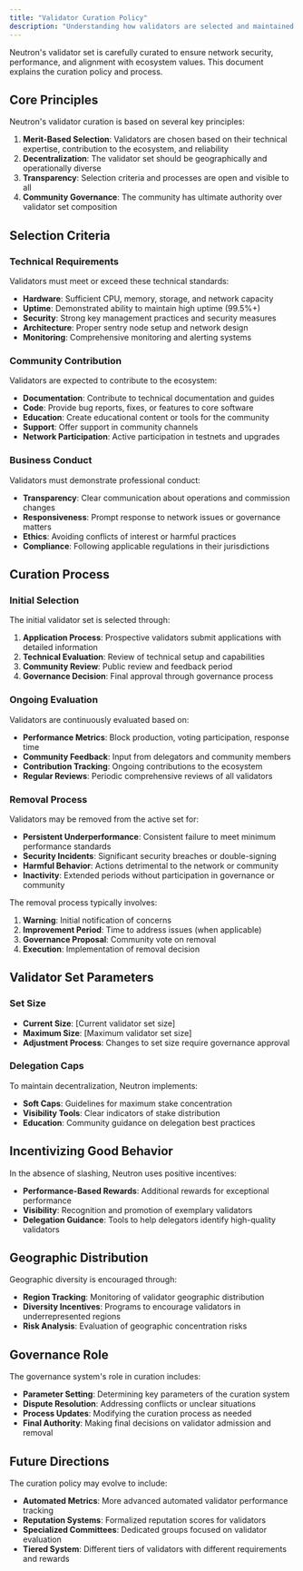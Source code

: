 ```yaml
---
title: "Validator Curation Policy"
description: "Understanding how validators are selected and maintained in the Neutron network"
---
```


Neutron's validator set is carefully curated to ensure network security, performance, and alignment with ecosystem values. This document explains the curation policy and process.

## Core Principles

Neutron's validator curation is based on several key principles:

1. **Merit-Based Selection**: Validators are chosen based on their technical expertise, contribution to the ecosystem, and reliability
2. **Decentralization**: The validator set should be geographically and operationally diverse
3. **Transparency**: Selection criteria and processes are open and visible to all
4. **Community Governance**: The community has ultimate authority over validator set composition

## Selection Criteria

### Technical Requirements

Validators must meet or exceed these technical standards:

- **Hardware**: Sufficient CPU, memory, storage, and network capacity
- **Uptime**: Demonstrated ability to maintain high uptime (99.5%+)
- **Security**: Strong key management practices and security measures
- **Architecture**: Proper sentry node setup and network design
- **Monitoring**: Comprehensive monitoring and alerting systems

### Community Contribution

Validators are expected to contribute to the ecosystem:

- **Documentation**: Contribute to technical documentation and guides
- **Code**: Provide bug reports, fixes, or features to core software
- **Education**: Create educational content or tools for the community
- **Support**: Offer support in community channels
- **Network Participation**: Active participation in testnets and upgrades

### Business Conduct

Validators must demonstrate professional conduct:

- **Transparency**: Clear communication about operations and commission changes
- **Responsiveness**: Prompt response to network issues or governance matters
- **Ethics**: Avoiding conflicts of interest or harmful practices
- **Compliance**: Following applicable regulations in their jurisdictions

## Curation Process

### Initial Selection

The initial validator set is selected through:

1. **Application Process**: Prospective validators submit applications with detailed information
2. **Technical Evaluation**: Review of technical setup and capabilities
3. **Community Review**: Public review and feedback period
4. **Governance Decision**: Final approval through governance process

### Ongoing Evaluation

Validators are continuously evaluated based on:

- **Performance Metrics**: Block production, voting participation, response time
- **Community Feedback**: Input from delegators and community members
- **Contribution Tracking**: Ongoing contributions to the ecosystem
- **Regular Reviews**: Periodic comprehensive reviews of all validators

### Removal Process

Validators may be removed from the active set for:

- **Persistent Underperformance**: Consistent failure to meet minimum performance standards
- **Security Incidents**: Significant security breaches or double-signing
- **Harmful Behavior**: Actions detrimental to the network or community
- **Inactivity**: Extended periods without participation in governance or community

The removal process typically involves:

1. **Warning**: Initial notification of concerns
2. **Improvement Period**: Time to address issues (when applicable)
3. **Governance Proposal**: Community vote on removal
4. **Execution**: Implementation of removal decision

## Validator Set Parameters

### Set Size

- **Current Size**: [Current validator set size]
- **Maximum Size**: [Maximum validator set size]
- **Adjustment Process**: Changes to set size require governance approval

### Delegation Caps

To maintain decentralization, Neutron implements:

- **Soft Caps**: Guidelines for maximum stake concentration
- **Visibility Tools**: Clear indicators of stake distribution
- **Education**: Community guidance on delegation best practices

## Incentivizing Good Behavior

In the absence of slashing, Neutron uses positive incentives:

- **Performance-Based Rewards**: Additional rewards for exceptional performance
- **Visibility**: Recognition and promotion of exemplary validators
- **Delegation Guidance**: Tools to help delegators identify high-quality validators

## Geographic Distribution

Geographic diversity is encouraged through:

- **Region Tracking**: Monitoring of validator geographic distribution
- **Diversity Incentives**: Programs to encourage validators in underrepresented regions
- **Risk Analysis**: Evaluation of geographic concentration risks

## Governance Role

The governance system's role in curation includes:

- **Parameter Setting**: Determining key parameters of the curation system
- **Dispute Resolution**: Addressing conflicts or unclear situations
- **Process Updates**: Modifying the curation process as needed
- **Final Authority**: Making final decisions on validator admission and removal

## Future Directions

The curation policy may evolve to include:

- **Automated Metrics**: More advanced automated validator performance tracking
- **Reputation Systems**: Formalized reputation scores for validators
- **Specialized Committees**: Dedicated groups focused on validator evaluation
- **Tiered System**: Different tiers of validators with different requirements and rewards 